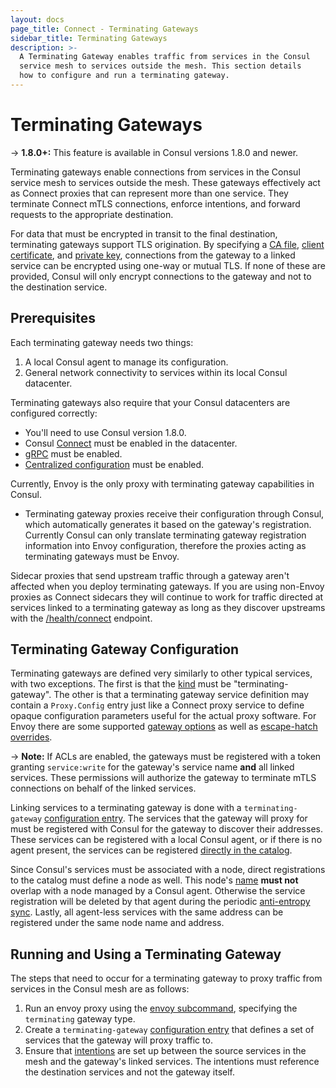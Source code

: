 ```yaml
---
layout: docs
page_title: Connect - Terminating Gateways
sidebar_title: Terminating Gateways
description: >-
  A Terminating Gateway enables traffic from services in the Consul
  service mesh to services outside the mesh. This section details
  how to configure and run a terminating gateway.
---
```


# Terminating Gateways

-> **1.8.0+:**  This feature is available in Consul versions 1.8.0 and newer.

Terminating gateways enable connections from services in the Consul service mesh to
services outside the mesh. These gateways effectively act as Connect proxies that can
represent more than one service. They terminate Connect mTLS connections, enforce intentions,
and forward requests to the appropriate destination.

For data that must be encrypted in transit to the final destination, terminating gateways
support TLS origination. By specifying a [CA file](/docs/agent/config-entries/terminating-gateway#cafile),
[client certificate](/docs/agent/config-entries/terminating-gateway#certfile), and
[private key](/docs/agent/config-entries/terminating-gateway#keyfile),
connections from the gateway to a linked service can be encrypted using one-way or mutual TLS.
If none of these are provided, Consul will only encrypt connections to the gateway and not
to the destination service.

## Prerequisites

Each terminating gateway needs two things:

1. A local Consul agent to manage its configuration.
2. General network connectivity to services within its local Consul datacenter.

Terminating gateways also require that your Consul datacenters are configured correctly:

- You'll need to use Consul version 1.8.0.
- Consul [Connect](/docs/agent/options#connect) must be enabled in the datacenter.
- [gRPC](/docs/agent/options#grpc_port) must be enabled.
- [Centralized configuration](/docs/agent/options#enable_central_service_config) must be enabled.

Currently, Envoy is the only proxy with terminating gateway capabilities in Consul.

- Terminating gateway proxies receive their configuration through Consul, which
  automatically generates it based on the gateway's registration. Currently Consul
  can only translate terminating gateway registration information into Envoy
  configuration, therefore the proxies acting as terminating gateways must be Envoy.

Sidecar proxies that send upstream traffic through a gateway aren't
affected when you deploy terminating gateways. If you are using non-Envoy proxies as
Connect sidecars they will continue to work for traffic directed at services linked to
a terminating gateway as long as they discover upstreams with the
[/health/connect](/api/health#list-nodes-for-connect-capable-service) endpoint.

## Terminating Gateway Configuration

Terminating gateways are defined very similarly to other typical services, with two exceptions.
The first is that the [kind](/api/agent/service#kind) must be "terminating-gateway". The other
is that a terminating gateway service definition may contain a `Proxy.Config` entry just like a
Connect proxy service to define opaque configuration parameters useful for the actual proxy software.
For Envoy there are some supported [gateway options](/docs/connect/proxies/envoy#gateway-options) as well as
[escape-hatch overrides](/docs/connect/proxies/envoy#escape-hatch-overrides).

-> **Note:** If ACLs are enabled, the gateways must be registered with a token granting `service:write`
for the gateway's service name **and** all linked services. These permissions will authorize the gateway
to terminate mTLS connections on behalf of the linked services.

Linking services to a terminating gateway is done with a `terminating-gateway`
[configuration entry](/docs/agent/config-entries/terminating-gateway).
The services that the gateway will proxy for must be registered with Consul for the gateway to discover their addresses.
These services can be registered with a local Consul agent, or if there is no agent present,
the services can be registered [directly in the catalog](/api/catalog#register-entity).

Since Consul's services must be associated with a node, direct registrations to the catalog must define a node as well.
This node's [name](/api/catalog.html#node) **must not** overlap with a node managed by a Consul agent.
Otherwise the service registration will be deleted by that agent during the periodic
[anti-entropy sync](/docs/internals/anti-entropy). Lastly, all agent-less services with the same address can
be registered under the same node name and address.

## Running and Using a Terminating Gateway

The steps that need to occur for a terminating gateway to proxy traffic from services in the Consul mesh are as follows:

1. Run an envoy proxy using the [envoy subcommand](/docs/commands/connect/envoy), specifying the `terminating` gateway type.
2. Create a `terminating-gateway` [configuration entry](/docs/agent/config-entries/terminating-gateway) that defines 
a set of services that the gateway will proxy traffic to.
3. Ensure that [intentions](/docs/connect/intentions) are set up between the source services in the mesh 
and the gateway's linked services. The intentions must reference the destination services and not the gateway itself.
